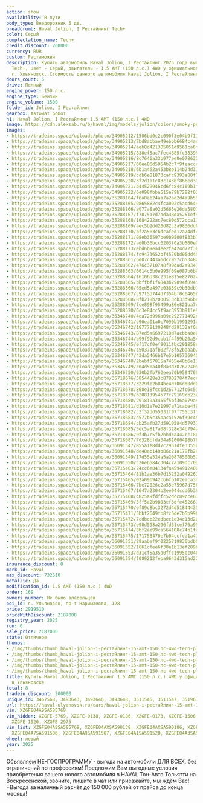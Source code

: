 ```yaml
---
action: show
availability: В пути
body_type: Внедорожник 5 дв.
breadcrumb: Haval Jolion, I Рестайлинг Tech+
color: Серый
complectation_name: Tech+
credit_discount: 200000
currency: RUR
custom: Растаможен
description: Купить автомобиль Haval Jolion, I Рестайлинг 2025 года выпуска, комплектация
  Tech+, цвет - Серый, двигатель - 1.5 AMT (150 л.с.) 4WD у официального дилера в
  г. Ульяновск. Стоимость данного автомобиля Haval Jolion, I Рестайлинг – 2187000
doors_count: 5
drive: Полный
engine_power: 150 л.с.
engine_type: Бензин
engine_volume: 1500
folder_id: Jolion, I Рестайлинг
gearbox: Автомат робот
h1: Haval Jolion, I Рестайлинг 1.5 AMT (150 л.с.) 4WD
image: https://cdn.alexsab.ru/b/haval/img/models/jolion/colors/smoky-pearls.webp
images:
- https://tradeins.space/uploads/photo/34905212/1586bd0c2c090f3e04b9f116568e854a.JPG
- https://tradeins.space/uploads/photo/34905213/7bd8abbae49ebbb6684c4aacf4c2692e.JPG
- https://tradeins.space/uploads/photo/34905214/aeb8d421305051d9561ca6ffca4ef2c0.JPG
- https://tradeins.space/uploads/photo/34905215/838ef5ac7fec4885fc3839521e678332.JPG
- https://tradeins.space/uploads/photo/34905216/8c7646a33b977ee8e07863202cfde248.JPG
- https://tradeins.space/uploads/photo/34905217/60ee86d5954b2c7f9feaccc11ce6a889.JPG
- https://tradeins.space/uploads/photo/34905218/6b1a462a453b8e114b24d37ca3438e48.JPG
- https://tradeins.space/uploads/photo/34905219/cdb6e81873cafc9393a80f71c74e1b7a.JPG
- https://tradeins.space/uploads/photo/34905220/3f2d1a1c83c143bf866ed3f1dcd94cef.JPG
- https://tradeins.space/uploads/photo/34905221/b44529946cd6fc84c169b1f77c1952b3.JPG
- https://tradeins.space/uploads/photo/34905222/6e098fbba515a79b7282f02dd937daaa.JPG
- https://tradeins.space/uploads/photo/35288164/f6a0ab24aa7a2ae2d4a9b595f7df6337.JPG
- https://tradeins.space/uploads/photo/35288165/9865882c4fca092c5acd644bfbd6772a.JPG
- https://tradeins.space/uploads/photo/35288166/a077a8a02d5665e26da5807fef8e9005.JPG
- https://tradeins.space/uploads/photo/35288167/f787517d7ada38da5251ef9b43f1295f.JPG
- https://tradeins.space/uploads/photo/35288168/1684222ac7ec80d572cca11b6d70bbed.JPG
- https://tradeins.space/uploads/photo/35288169/aec5b2dd20d82c3a9836dd87a714c843.JPG
- https://tradeins.space/uploads/photo/35288170/bf2a503c6dcafed12a74df429abfe6a7.JPG
- https://tradeins.space/uploads/photo/35288171/08eb36597be0b9500f833b780306101b.JPG
- https://tradeins.space/uploads/photo/35288172/ad0b36bcc6203f0a3b560e0e41cb32a9.JPG
- https://tradeins.space/uploads/photo/35288173/ebd6b9eadee2fe424d72f3b5ce9711e4.JPG
- https://tradeins.space/uploads/photo/35288174/fc9473652bf4570bd05dd45e259cf8f1.JPG
- https://tradeins.space/uploads/photo/35288561/bd07c443a6dcc957cb5348a28264df2b.JPG
- https://tradeins.space/uploads/photo/35288562/476c37107a8f99dad2a9341b2c781c6f.JPG
- https://tradeins.space/uploads/photo/35288563/6614c3b0e995f69e087b6b9b0768bcd8.JPG
- https://tradeins.space/uploads/photo/35288564/16106d38c231e815e827024f4ca0d4b7.JPG
- https://tradeins.space/uploads/photo/35288565/bbffbf1f6843b29894f894f48f1e908a.JPG
- https://tradeins.space/uploads/photo/35288566/65ed5a497e03859c9b30db1f60272b7e.JPG
- https://tradeins.space/uploads/photo/35288567/c97f5d744d7354bf0c6465b61ec7e5c1.JPG
- https://tradeins.space/uploads/photo/35288568/8fb218b2030513cb33d96be1e28eaad4.JPG
- https://tradeins.space/uploads/photo/35288569/fce898f95499a86e821ba7e5dcb7eee7.JPG
- https://tradeins.space/uploads/photo/35288570/6c3e84cc5f9ac3953b911e9ca5fd476f.JPG
- https://tradeins.space/uploads/photo/35346740/4ca72d996a09c292771492ed4b0d2d84.JPG
- https://tradeins.space/uploads/photo/35346741/c90ea01a0c7090b1991291afd99d90e1.JPG
- https://tradeins.space/uploads/photo/35346742/187778130848fd29132af0d68aa440f1.JPG
- https://tradeins.space/uploads/photo/35346743/87ed5a6697210d7acbba0e0db5376fe0.JPG
- https://tradeins.space/uploads/photo/35346744/b99f92d9cbb1f4f59b20a54da8d69fe6.JPG
- https://tradeins.space/uploads/photo/35346745/ef17cf0ef9011fbc291858ee21084e48.JPG
- https://tradeins.space/uploads/photo/35346746/c50371afb02f73f52baaab2cea9b6a04.JPG
- https://tradeins.space/uploads/photo/35346747/43da5466b17e5b1057360458e7ad47a7.JPG
- https://tradeins.space/uploads/photo/35346748/2bebf57015a7455e48b6e1321b89c6ac.JPG
- https://tradeins.space/uploads/photo/35346749/c04d50a40f8a3d3076224055a1cf93c2.JPG
- https://tradeins.space/uploads/photo/35346750/630b2fb762eea70b9594768d127095fb.JPG
- https://tradeins.space/uploads/photo/35718676/5854428e3c87802784f7ece2b5ae9410.JPG
- https://tradeins.space/uploads/photo/35718677/3229fe2b84be4d706dd0dd0374437dcd.JPG
- https://tradeins.space/uploads/photo/35718678/868e18fcc1d267712fc6c53bf2237ca4.JPG
- https://tradeins.space/uploads/photo/35718679/b20813954577c79169cb23ae75e7c23d.JPG
- https://tradeins.space/uploads/photo/35718680/291819a3455f5bf36a079a460fe9929b.JPG
- https://tradeins.space/uploads/photo/35718681/d10d1e7e21997a71cabe4f9cbb0e253f.JPG
- https://tradeins.space/uploads/photo/35718682/c2f32dd55031f97f755c3f3b5463c3cb.JPG
- https://tradeins.space/uploads/photo/35718683/d577b5c35baca1526f39c45ea1ece4ee.JPG
- https://tradeins.space/uploads/photo/35718684/cb25afb27d5910584d57937c25477417.JPG
- https://tradeins.space/uploads/photo/35718685/3dc5a817a08f328e34b794a43d69a2f6.JPG
- https://tradeins.space/uploads/photo/35718686/0f3b7c5fb2bbdca442cc18dc4d1ef6ad.JPG
- https://tradeins.space/uploads/photo/35718687/7d328bfda34a81000498b7bc356e5a20.JPG
- https://tradeins.space/uploads/photo/36091547/855a1e8dd7c2951dfe335561b1bbf362.JPG
- https://tradeins.space/uploads/photo/36091548/de48ab140b86c21a179fb2972cfffdc4.JPG
- https://tradeins.space/uploads/photo/36091549/17d55e524a5a20878500b52f5153e480.JPG
- https://tradeins.space/uploads/photo/36091550/c26e6584c304c2a109dc70d82ef19521.JPG
- https://tradeins.space/uploads/photo/35715463/24cc6e04134faa594912400b010b6b00.JPG
- https://tradeins.space/uploads/photo/35715464/81b1ae36b7d15252a049262d90563041.JPG
- https://tradeins.space/uploads/photo/35715465/02a09b942cb6fb102eaca3dfd3e53340.JPG
- https://tradeins.space/uploads/photo/35715466/7be72026c2a55e75967d758577d32b5c.JPG
- https://tradeins.space/uploads/photo/35715467/1647a2304b2ee944ccd6b393b2c25691.JPG
- https://tradeins.space/uploads/photo/35715468/c825a9fdffc52dcc89cce63b96e965fa.JPG
- https://tradeins.space/uploads/photo/35715469/5ff5a2b9803cf3dfe4526610313d17bb.JPG
- https://tradeins.space/uploads/photo/35715470/ef89c8bc3272d4d51844435dc6ff64f3.JPG
- https://tradeins.space/uploads/photo/35715471/5bbf2649fb8fc6de7b5b9988b68cfb20.JPG
- https://tradeins.space/uploads/photo/35715472/7cdbcb22edbec1e34c13d20fdf81d1cf.JPG
- https://tradeins.space/uploads/photo/35715473/e98d598a296fd51cef76a9545ab94e6a.JPG
- https://tradeins.space/uploads/photo/35715474/0bf2ee99ca564108c74b1fab29865f6a.JPG
- https://tradeins.space/uploads/photo/35715475/171758470e7b04ccfcd1a4109ee4570c.JPG
- https://tradeins.space/uploads/photo/36091551/29aabaf9f0225719836bdb0bb3eda29b.JPG
- https://tradeins.space/uploads/photo/36091552/1661cfee6f30e1b13ef289b11384b342.JPG
- https://tradeins.space/uploads/photo/36091553/d31cf5a35a0ffc1995ec046c36006fc1.JPG
- https://tradeins.space/uploads/photo/36091554/f089212feba0643d315ad228784be189.JPG
insurance_discount: 0
mark_id: Haval
max_discount: 732510
metallic: Да
modification_id: 1.5 AMT (150 л.с.) 4WD
order: 169
owners_number: Не было владельцев
poi_id: г. Ульяновск, пр-т Нариманова, 128
price: 2919510
priceWithDiscount: 2187000
registry_year: 2025
run: 0
sale_price: 2187000
state: Отличное
thumbs:
- /img/thumbs/thumb_haval-jolion-i-рестайлинг-15-amt-150-лс-4wd-tech-plus-серый-2025_e854a_0.webp
- /img/thumbs/thumb_haval-jolion-i-рестайлинг-15-amt-150-лс-4wd-tech-plus-серый-2025_2692e_1.webp
- /img/thumbs/thumb_haval-jolion-i-рестайлинг-15-amt-150-лс-4wd-tech-plus-серый-2025_ef2c0_2.webp
- /img/thumbs/thumb_haval-jolion-i-рестайлинг-15-amt-150-лс-4wd-tech-plus-серый-2025_78332_3.webp
- /img/thumbs/thumb_haval-jolion-i-рестайлинг-15-amt-150-лс-4wd-tech-plus-серый-2025_de248_4.webp
title: Купить Haval Jolion, I Рестайлинг 1.5 AMT (150 л.с.) 4WD у официального дилера
  в Ульяновске
total: 8
tradein_discount: 200000
unique_id: 3467568, 3493643, 3493646, 3493648, 3511545, 3511547, 3519670, 3519702
url: https://haval-ulyanovsk.ru/cars/haval-jolion-i-рестайлинг-15-amt-150-лс-4wd-tech-plus-серый-2025/
vin: XZGFE04A9SA585769
vin_hidden: XZGFE-5769, XZGFE-0138, XZGFE-0186, XZGFE-0173, XZGFE-1506, XZGFE-1507,
  XZGFE-1520, XZGFE-2975
vin_list: XZGFE04A9SA585769, XZGFE04AXSA590138, XZGFE04AXSA590186, XZGFE04A1SA590173,
  XZGFE04A7SA591506, XZGFE04A9SA591507, XZGFE04A1SA591520, XZGFE04A3SA592975
wheel: левый
year: 2025
---
```

<p>
 Объявляем НЕ-ГОСПРОГРАММУ - выгода на автомобили ДЛЯ ВСЕХ, без ограничений по профессиям! Предложим Вам выгодные условия приобретения вашего нового автомобиля в HAVAL Тон-Авто Тольятти на Воскресенской, звоните, пишите в чат или приезжайте, мы ждём Вас! +Выгода за наличный расчёт до 150 000 рублей от прайса до конца месяца!
</p>
<p>
</p>
<p>
</p>
